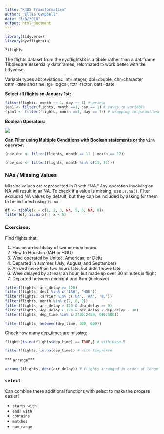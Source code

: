 ```yaml
---
title: "R4DS Transformation"
author: "Ellie Campbell"
date: "3/8/2018"
output: html_document
---
```


```r
library(tidyverse)
library(nycflights13)

?flights
```

The flights dataset from the nycflights13 is a tibble rather than a dataframe. Tibbles are essentially dataframes, reformated to work better with the tidyverse. 

Variable types abbreviations: int=integer, dbl=double, chr=character, dttm=date and time, lgl=logical, fctr=factor, date=date

**Select all flights on January 1st:**
```r
filter(flights, month == 1, day == 1) # prints
jan1 <- filter(flights, month ==1, day == 1) # saves to variable
(jan1 <- filter(flights, month ==1, day == 1)) # wrapping in parantheses both saves to variable and prints
```

**Boolean Operators:**

![](images/boolean_operators.png)

**Can Filter using Multiple Conditions with Boolean statements or the `%in%` operator:**
```r
(nov_dec <- filter(flights, month == 11 | month == 12)) 

(nov_dec <- filter(flights, month %in% c(11, 12)))
```

### NAs /  Missing Values

Missing values are represented in R with "NA." Any operation involving an NA will result in an NA. To check if a value is missing, use `is.na()`. Filter excluded NA values by default, but they can be included by asking for them to be included using `is.na`.

```r
df <- tibble(x = c(1, 2, 3, NA, 5, 6, NA, 8))
filter(df, is.na(x) | x < 5)
```


### Exercises:

Find flights that:

1. Had an arrival delay of two or more hours
1. Flew to Houston (IAH or HOU)
1. Were operated by United, American, or Delta
1. Departed in summer (July, August, and September)
1. Arrived more than two hours late, but didn’t leave late
1. Were delayed by at least an hour, but made up over 30 minutes in flight
1. Departed between midnight and 6am (inclusive)

```r
filter(flights, arr_delay >= 120)
filter(flights, dest %in% c('IAH', 'HOU'))
filter(flights, carrier %in% c('UA', 'AA', 'DL'))
filter(flights, month %in% c(7, 8, 9))
filter(flights, arr_delay > 120 & dep_delay == 0)
filter(flights, dep_delay > 120 & arr_delay < dep_delay - 30)
filter(flights, dep_time %in% c(2400:2459, 000:600))
```

```r
filter(flights, between(dep_time, 000, 600))
```


Check how many dep_times are missing:
```r
flights[is.na(flights$dep_time) == TRUE,] # with base R

filter(flights, is.na(dep_time)) # with tidyverse
```

*** `arrange`***

```r
arrange(flights, desc(arr_delay)) # flights arranged in order of longest to shortest arrival delay; default is assending order
```

### `select`

Can combine these additional functions with select to make the process easier!

* `starts_with`
* `ends_with`
* `contains`
* `matches`
* `num_range`

```r

```






